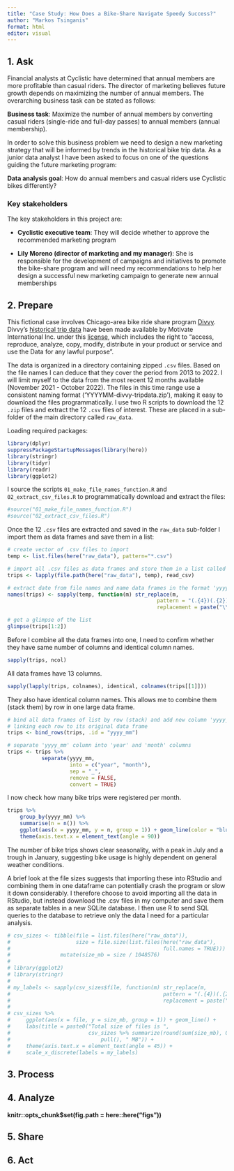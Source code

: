 ```yaml
---
title: "Case Study: How Does a Bike-Share Navigate Speedy Success?"
author: "Markos Tsinganis"
format: html
editor: visual
---
```


## 1. Ask

Financial analysts at Cyclistic have determined that annual members are more profitable than casual riders. The director of marketing believes future growth depends on maximizing the number of annual members. The overarching business task can be stated as follows:

**Business task**: Maximize the number of annual members by converting casual riders (single-ride and full-day passes) to annual members (annual membership).

In order to solve this business problem we need to design a new marketing strategy that will be informed by trends in the historical bike trip data. As a junior data analyst I have been asked to focus on one of the questions guiding the future marketing program:

**Data analysis goal**: How do annual members and casual riders use Cyclistic bikes differently?

### Key stakeholders

The key stakeholders in this project are:

-   **Cyclistic executive team**: They will decide whether to approve the recommended marketing program

-   **Lily Moreno (director of marketing and my manager)**: She is responsible for the development of campaigns and initiatives to promote the bike-share program and will need my recommendations to help her design a successful new marketing campaign to generate new annual memberships

## 2. Prepare

This fictional case involves Chicago-area bike ride share program [Divvy](https://divvybikes.com/). Divvy's [historical trip data](https://divvy-tripdata.s3.amazonaws.com/index.html) have been made available by Motivate International Inc. under this [license](https://ride.divvybikes.com/data-license-agreement), which includes the right to "access, reproduce, analyze, copy, modify, distribute in your product or service and use the Data for any lawful purpose".

The data is organized in a directory containing zipped `.csv` files. Based on the file names I can deduce that they cover the period from 2013 to 2022. I will limit myself to the data from the most recent 12 months available (November 2021 - October 2022). The files in this time range use a consistent naming format ('YYYYMM-divvy-tripdata.zip'), making it easy to download the files programmatically. I use two R scripts to download the 12 `.zip` files and extract the 12 `.csv` files of interest. These are placed in a sub-folder of the main directory called `raw_data`.

Loading required packages:

```r
library(dplyr)
suppressPackageStartupMessages(library(here))
library(stringr)
library(tidyr)
library(readr)
library(ggplot2)
```

I source the scripts `01_make_file_names_function.R` and `02_extract_csv_files.R` to programmatically download and extract the files:

```r
#source("01_make_file_names_function.R")
#source("02_extract_csv_files.R")
```

Once the 12 `.csv` files are extracted and saved in the `raw_data` sub-folder I import them as data frames and save them in a list:

```r
# create vector of .csv files to import
temp <- list.files(here("raw_data"), pattern="*.csv")

# import all .csv files as data frames and store them in a list called 'trips'
trips <- lapply(file.path(here("raw_data"), temp), read_csv)

# extract date from file names and name data frames in the format 'yyyy_mm'
names(trips) <- sapply(temp, function(m) str_replace(m,
                                                pattern = "(.{4})(.{2})(.*)",
                                                replacement = paste("\\1_\\2")))

# get a glimpse of the list
glimpse(trips[1:2])
```

Before I combine all the data frames into one, I need to confirm whether they have same number of columns and identical column names.

```r
sapply(trips, ncol)
```
All data frames have 13 columns.

```r
sapply(lapply(trips, colnames), identical, colnames(trips[[1]]))
```
They also have identical column names. This allows me to combine them (stack them) by row in one large data frame.

```r
# bind all data frames of list by row (stack) and add new column 'yyyy_mm'
# linking each row to its original data frame
trips <- bind_rows(trips, .id = "yyyy_mm")
```

```r
# separate 'yyyy_mm' column into 'year' and 'month' columns
trips <- trips %>% 
           separate(yyyy_mm,
                    into = c("year", "month"),
                    sep = "_",
                    remove = FALSE,
                    convert = TRUE)
```

I now check how many bike trips were registered per month.

```r
trips %>%
    group_by(yyyy_mm) %>% 
    summarise(n = n()) %>% 
    ggplot(aes(x = yyyy_mm, y = n, group = 1)) + geom_line(color = "blue") +
    theme(axis.text.x = element_text(angle = 90))

```
The number of bike trips shows clear seasonality, with a peak in July and a trough in January, suggesting bike usage is highly dependent on general weather conditions.





A brief look at the file sizes suggests that importing these into RStudio and combining them in one dataframe can potentially crash the program or slow it down considerably. I therefore choose to avoid importing all the data in RStudio, but instead download the .csv files in my computer and save them as separate tables in a new SQLite database. I then use R to send SQL queries to the database to retrieve only the data I need for a particular analysis.

```r
# csv_sizes <- tibble(file = list.files(here("raw_data")),
#                     size = file.size(list.files(here("raw_data"),
#                                                 full.names = TRUE))) %>% 
#                mutate(size_mb = size / 1048576)
# 
# library(ggplot2)
# library(stringr)
# 
# my_labels <- sapply(csv_sizes$file, function(m) str_replace(m,
#                                                 pattern = "(.{4})(.{2})(.*)",
#                                                 replacement = paste("\\1-\\2")))
# 
# csv_sizes %>% 
#     ggplot(aes(x = file, y = size_mb, group = 1)) + geom_line() +
#     labs(title = paste0("Total size of files is ",
#                         csv_sizes %>% summarize(round(sum(size_mb), 0)) %>% 
#                             pull(), " MB")) +
#     theme(axis.text.x = element_text(angle = 45)) +
#     scale_x_discrete(labels = my_labels)


```

## 3. Process

## 4. Analyze

**knitr::opts_chunk\$set(fig.path = here::here("figs"))**

## 5. Share

## 6. Act
